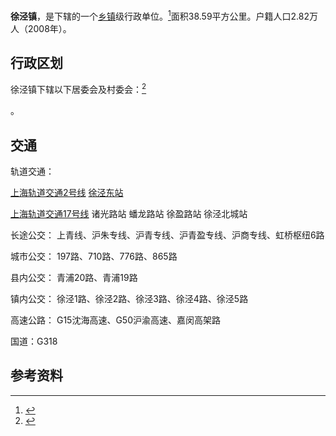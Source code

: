 {{中国乡级行政区
|景观照片文件名 = 
|景观照片描述 = 
|汉语拼音 = 
|其他语言 = 
|其他语言名称 = 
|旧称 = 
|地名出处 = 
|位置图文件名 = 
|位置图描述 = 
|自定义图片= 
|建置时间 = 
|政府驻地 = 
|毗邻 = 
|总面积 = 
|总人口 = 
|总人口年份 = 
|户籍人口 = 
|户籍人口年份 = 
|常住人口 = 
|常住人口年份 = 
|人口密度 = 
|GDP = 
|GDP年份 = 
|邮政编码 = 
|电话区号 = 21
|官方网站 = 
|网站名称 = 
|31/01/18/106/000}}

'''徐泾镇'''，是{{PRC admin/fullname|31/01/18/106/000|3}}下辖的一个[[乡镇|乡镇]]级行政单位。<ref>{{PRC admin/ref sgc|{{PRC admin/parent|31/01/18/106/000}}}}</ref>面积38.59平方公里。户籍人口2.82万人（2008年）。

== 行政区划 ==

徐泾镇下辖以下居委会及村委会：<ref>{{PRC admin/ref sgc|31/01/18/106/000}}</ref>

{{PRC admin/children|31/01/18/106/000}}。
== 交通 ==
轨道交通：

[[上海轨道交通2号线|上海轨道交通2号线]] [[徐泾东站|徐泾东站]]

[[上海轨道交通17号线|上海轨道交通17号线]] 诸光路站 蟠龙路站 徐盈路站 徐泾北城站

长途公交：
上青线、沪朱专线、沪青专线、沪青盈专线、沪商专线、虹桥枢纽6路

城市公交：
197路、710路、776路、865路

县内公交：
青浦20路、青浦19路

镇内公交：
徐泾1路、徐泾2路、徐泾3路、徐泾4路、徐泾5路

高速公路：
G15沈海高速、G50沪渝高速、嘉闵高架路

国道：G318

== 参考资料 ==

{{reflist}}

{{行政区划小作品}}
{{PRC admin/navcat|31/01/18/106/000}}
{{上海市历史文化风貌区}}
{{上海市功能性区域}}